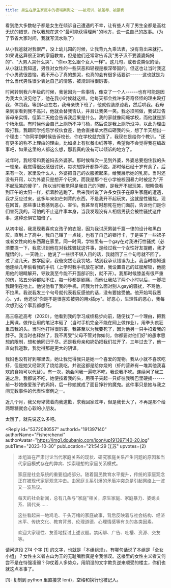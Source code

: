```yaml
---
title: 男生在原生家庭中的极端案例之一——被规训、被羞辱、被猥亵
---
```



<Forum groupName="当代家庭关系冷眼观察" groupUrl="https://www.douban.com/group/678964/" archivedAt="2025-05-16T14:22:53.709Z">
  <Post
    id="282646737"
    title="男生在原生家庭中的极端案例之一——被规训、被羞辱、被猥亵"
    url="https://www.douban.com/group/topic/282646737/?_spm_id=MjIyNDQwMTM5"
    pubTime="2024-06-19"
    highlightUserId="191397140"
  >
看到绝大多数帖子都是女生在倾诉自己遭遇的不幸，让有些人有了男生全都是高枕无忧的错觉，所以我想在这个"最可能获得理解"的地方，说一说自己的故事。（为了节省大家时间，我就写流水账了）

从小我爸就对我很严，没上幼儿园的时候，让我背九九乘法表，没有背出来就打。如果说这算很正常的家庭教育，但是他们还常常告诉我"男子汉不要婆婆妈妈的"、"大男人哭什么哭"、"你xx怎么跟个女人一样"。这几句，或者说类似的话，从小就让我知道，男性对女性的一些厌恶和轻视是根深蒂固的。但这也让当时我这个小男孩很苦恼，我不开心了真的想哭，也真的会有很多话要讲------这也就是为什么当代男性很少表达自己的情感，被规训得很厉害。

时间转到我六年级的时候，我爸因为一些事情，像变了一个人------也有可能是因为我太久没见他了，他在我小时候就这样。他每天都会找许多奇奇怪怪的理由殴打我，体罚我。等到4点左右，我母亲快下班了，他就假装原谅我，然后哄我。我母亲到家看到我不高兴，他就会替我否认，并且让我笑一笑。我必须照做，我试过告诉母亲实情，但第二天他会告诉我后果是什么。我的家就像网瘾学校，而他就是那个杨永信。有时候他会自己上厕所不冲马桶，然后说是我上厕所没冲，以此为理由殴打我。我跟同学抱怨学校伙食差，他会直接拿大西瓜砸我的头，想了半天想出一个理由："你同学到时候告诉校长，你在学校就完蛋了，我现在是给你个教训。"还有更多的称不上理由的理由，比如桌上有张餐巾纸等等，希望你不会觉得我在编故事吧，如果这里的人都这么想，那我真的没有可以倾诉的地方了。

过年时，我经常和我爸妈去外婆家。那时候每次一见到外婆，外婆总要抱住我的头一顿亲，我觉得很反感很讨厌，每次想挣开都挣不脱，那时候已经十岁有余了。后来有一次，家里没什么人，外婆把自己的衣服撩起来，给我展示她的乳房。当时还没有开窍，以为外婆只是想开个玩笑，而我是那个在小学被校园暴力时被定为"开不起玩笑的傻子"。所以当时我觉得是我自己的问题，是我开不起玩笑，眼睛像看到正午的太阳一样，捂着脸逃跑了。后来我听说了许多女孩子在原生家庭的遭遇，我才反应过来，这多年来如芒刺背的东西，不是我开不起玩笑，这就是性骚扰。现在回首，那些事让我感到恶心、害怕，我甚至有时想死在他们面前，告诉他们是你们害死我的。可怕的不止这件事本身，当我发现没有人相信男孩会被性骚扰这件事，这种恐惧它加倍了。

从初中起，我发现我喜欢女孩子的衣服，因为我讨厌男装千篇一律的设计和黑白灰。直到上了高中，我自己赚了一点钱，也有了自己的银行卡，于是买了一些裙子或者女性向的东西藏在家里。同一时间，学校里有一个gay在对我进行性骚扰（必须要提一下，我意识到他在对我性骚扰这件事，是经过我一个女性好友提醒，我才醒悟的）。一天晚上，他说了一些很不堪入目的话，我就回了三个句号就不回了。过了没几天，放学回家，我爸突然让我罚站，站到我承认错误为止。我当时哪知道他连续几年偷看我的手机（上学时我手机放在家里，我设置自己的虹膜解锁，他能用他的眼睛解开，导致我至今能不开面部识别，就不开）。我那时候膝盖有很严重的伤，站五分钟都站不住，每一秒都是剧痛，而他让我站了两个小时以后，一脚把我踢倒在地上。他说他看了我的手机，问我为什么面对别人gay的骚扰，不骂他，不拉黑。我说我发三个句号就代表我反感他的话，没有要接受他。他开始骂我恶心、yd，他还说"你是不是很喜欢被男的用x插py"。好恶心，生理性的恶心，我每次想到这个事我都想死。

高三临近高考（2020），他看到我的学习成绩稳步向前，随便找了一个理由，把我上网课，做作业用的笔记本砸了（当时手机完全不能在网上做作业），用拳头疯狂重击我的头。当时他打得很厉害，我甚至以为我要死了，因为他另一只手掐着我的脖子。我当时也释然了，我不再受"父母不管对你如何，你都要对他们好"的愚孝思想的限制，想和他同归于尽。还是我母亲和奶奶把我们拉开了。三年过去了，他一直向我道歉，我觉得那是更大的阴谋。

我妈也没有好到哪里去，她让我觉得我只是她一个喜爱的宠物。我从小就不喜欢吃虾，但是她又经常买了烧给我吃，并说这都是给你烧的（虾的营养有一堆其他我喜欢的食物可以代替）。有一次，她会问我一遍吃不吃，我说我不吃。连续问了我三遍之后，我都说不吃，她便按着我的头，用筷子夹起一只虾往我嘴巴里硬捅------前一秒她像爱孩子的妈妈，后一秒她就成了面目狰狞的魔鬼。这件事只是她与我之间无数事件的代表性案例之一。

近几个月，我父母卑微着向我道歉，求我回家过年，但是我长大了，不再是那个给两颗糖就会心软的小朋友。

太饿了，就先说这么多吧。

<Reply
  id="5372080557"
  authorId="191397140"
  authorName="Fisherchenxi"
  authorAvatar="https://img1.doubanio.com/icon/up191397140-20.jpg"
  pubTime="2023-10-30"
  pubLocation="21:54:29 江苏"
  upvotes={2}
>
> 本组旨在严肃讨论当代家庭关系的现状、研究家庭关系产生问题的原因和当代家庭模式存在的弊病、探索理想的家庭关系模式。
>
> 家庭是社会系统的重要组成部分。随着国民教育水平提升，传统的家庭观念正在被现代家庭观念冲击。由家庭关系引爆的矛盾冲突总是引起网络上一波又一波热议。
>
> 每天的社会新闻，总有几条与"家庭"相关，原生家庭、家庭暴力、婆媳关系、隔代亲......
>
> 这些看起来一地鸡毛、千头万绪的家庭故事，背后反映着与社会结构、经济水平、传统文化、教育背景、伦理道德、心理情感等有关的各类因素。
>
> 欢迎大家理性、友善地探讨上述议题。禁闲聊、广告、吐槽、资源、交友等。

请问这段 274 个字 \[1\]
的文字，也就是「本组组规」，有哪句话说了本组是「全女小组」？女性主义者占山为王的无耻嘴脸真是令我惊叹。这楼里的女性主义者又何尝不是在恃强凌弱？仰仗着人多势众，用阴湿的文字欺负逆来顺受的楼主，你们也就这点本事了。

\[1\]: 复制到 python 里直接求 len()，空格和换行也被记入。
</Reply>
  </Post>
</Forum>
